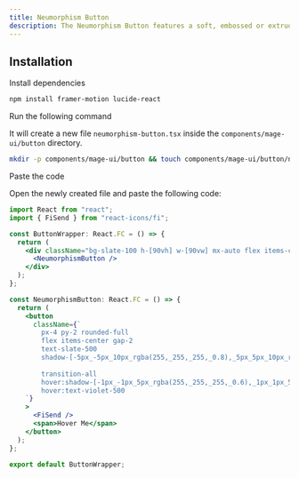 ```yaml
---
title: Neumorphism Button
description: The Neumorphism Button features a soft, embossed or extruded look, creating a sleek, modern UI with subtle shadows and highlights for a 3D effect.
---
```


<ComponentPreview name="button-neumorphism-button--docs" />

## Installation

<Steps>
<Step>Install dependencies</Step>

```bash
npm install framer-motion lucide-react
```

<Step>Run the following command</Step>

It will create a new file `neumorphism-button.tsx` inside the `components/mage-ui/button` directory.

```bash 
mkdir -p components/mage-ui/button && touch components/mage-ui/button/neumorphism-button.tsx
```

<Step>Paste the code</Step> 

Open the newly created file and paste the following code:

```jsx 
import React from "react";
import { FiSend } from "react-icons/fi";

const ButtonWrapper: React.FC = () => {
  return (
    <div className="bg-slate-100 h-[90vh] w-[90vw] mx-auto flex items-center justify-center">
      <NeumorphismButton />
    </div>
  );
};

const NeumorphismButton: React.FC = () => {
  return (
    <button
      className={`
        px-4 py-2 rounded-full 
        flex items-center gap-2 
        text-slate-500
        shadow-[-5px_-5px_10px_rgba(255,_255,_255,_0.8),_5px_5px_10px_rgba(0,_0,_0,_0.25)]
        
        transition-all
        hover:shadow-[-1px_-1px_5px_rgba(255,_255,_255,_0.6),_1px_1px_5px_rgba(0,_0,_0,_0.3),inset_-2px_-2px_5px_rgba(255,_255,_255,_1),inset_2px_2px_4px_rgba(0,_0,_0,_0.3)]
        hover:text-violet-500
    `}
    >
      <FiSend />
      <span>Hover Me</span>
    </button>
  );
};

export default ButtonWrapper;

```
</Steps>


